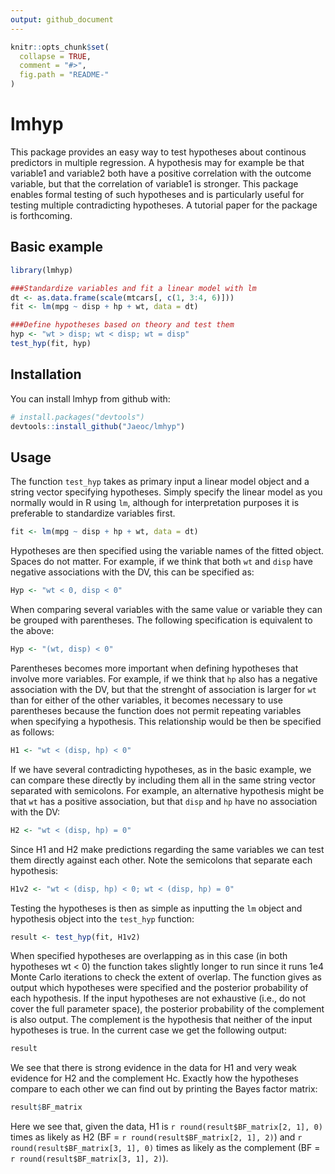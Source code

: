 ```yaml
---
output: github_document
---
```


<!-- README.md is generated from README.Rmd. Please edit that file -->

```r
knitr::opts_chunk$set(
  collapse = TRUE,
  comment = "#>",
  fig.path = "README-"
)
```

# lmhyp
This package provides an easy way to test hypotheses about continous predictors in multiple regression. A hypothesis may for example be that variable1 and variable2 both have a positive correlation with the outcome variable, but that the correlation of variable1 is stronger. This package enables formal testing of such hypotheses and is particularly useful for testing multiple contradicting hypotheses. A tutorial paper for the package is forthcoming.


## Basic example
```r
library(lmhyp)

###Standardize variables and fit a linear model with lm
dt <- as.data.frame(scale(mtcars[, c(1, 3:4, 6)]))
fit <- lm(mpg ~ disp + hp + wt, data = dt)

###Define hypotheses based on theory and test them
hyp <- "wt > disp; wt < disp; wt = disp"
test_hyp(fit, hyp)
```


## Installation

You can install lmhyp from github with:

```r
# install.packages("devtools")
devtools::install_github("Jaeoc/lmhyp")
```


## Usage

The function `test_hyp` takes as primary input a linear model object and a string vector specifying hypotheses. Simply specify the linear model as you normally would in R using `lm`, although for interpretation purposes it is preferable to standardize variables first. 

```r
fit <- lm(mpg ~ disp + hp + wt, data = dt)
```

Hypotheses are then specified using the variable names of the fitted object. Spaces do not matter. For example, if we think that both `wt` and `disp` have negative associations with the DV, this can be specified as:

```r
Hyp <- "wt < 0, disp < 0"
```

When comparing several variables with the same value or variable they can be grouped with parentheses. The following specification is equivalent to the above:

```r
Hyp <- "(wt, disp) < 0"
```

Parentheses becomes more important when defining hypotheses that involve more variables. For example, if we think that `hp` also has a negative association with the DV, but that the strenght of association is larger for `wt` than for either of the other variables, it becomes necessary to use parentheses because the function does not permit repeating variables when specifying a hypothesis. This relationship would be then be specified as follows:

```r
H1 <- "wt < (disp, hp) < 0"
```

If we have several contradicting hypotheses, as in the basic example, we can compare these directly by including them all in the same string vector separated with semicolons. For example, an alternative hypothesis might be that `wt` has a positive association, but that `disp` and `hp` have no association with the DV:

```r
H2 <- "wt < (disp, hp) = 0"
```

Since H1 and H2 make predictions regarding the same variables we can test them directly against each other. Note the semicolons that separate each hypothesis:

```r
H1v2 <- "wt < (disp, hp) < 0; wt < (disp, hp) = 0"
```

Testing the hypotheses is then as simple as inputting the `lm` object and hypothesis object into the `test_hyp` function:

```r
result <- test_hyp(fit, H1v2)
```

When specified hypotheses are overlapping as in this case (in both hypotheses wt < 0) the function takes slightly longer to run since it runs 1e4 Monte Carlo iterations to check the extent of overlap. The function gives as output which hypotheses were specified and the posterior probability of each hypothesis. If the input hypotheses are not exhaustive (i.e., do not cover the full parameter space), the posterior probability of the complement is also output. The complement is the hypothesis that neither of the input hypotheses is true. In the current case we get the following output:

```r
result
```

We see that there is strong evidence in the data for H1 and very weak evidence for H2 and the complement Hc. Exactly how the hypotheses compare to each other we can find out by printing the Bayes factor matrix:

```r
result$BF_matrix
```

Here we see that, given the data, H1 is `r round(result$BF_matrix[2, 1], 0)` times as likely as H2 (BF = `r round(result$BF_matrix[2, 1], 2)`) and `r round(result$BF_matrix[3, 1], 0)` times as likely as the complement (BF = `r round(result$BF_matrix[3, 1], 2)`). 




